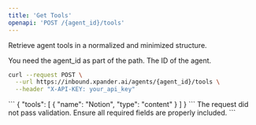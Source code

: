 ```yaml
---
title: 'Get Tools'
openapi: 'POST /{agent_id}/tools'
---
```


Retrieve agent tools in a normalized and minimized structure.

<Tooltip tip="Agent ID is required to fetch tools for the specified agent.">
  You need the agent_id as part of the path.
</Tooltip>

<Parameters>
  <Parameter name="agent_id" type="string" required="true">
    The ID of the agent.
  </Parameter>
</Parameters>

<RequestExample>

```bash Request
curl --request POST \
  --url https://inbound.xpander.ai/agents/{agent_id}/tools \
  --header "X-API-KEY: your_api_key"
```

</RequestExample>

<Responses>
  <Response code="200" description="Successful Response">
    <ResponseExample>
    ```
    {
      "tools": [
        {
          "name": "Notion",
          "type": "content"
        }
      ]
    }
    ```
    </ResponseExample>
  </Response>

  <Response code="422" description="Validation Error">
    The request did not pass validation. Ensure all required fields are properly included.
  </Response>
</Responses>
```
